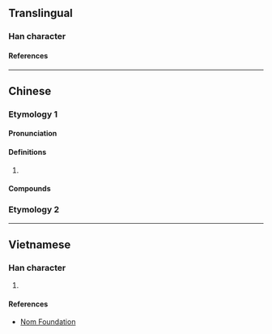 {{also|旭}}
{{character info}}
==Translingual==

===Han character===
{{Han char|rn=72|rad=日|as=02|sn=6|four=47602|canj=KNA,XKNA|ids=⿱九日}}

====References====
{{Han ref|kx=0490.010|dkj=13748|dj=0851.020|hdz=21485.050|uh=65EE}}

----

==Chinese==

===Etymology 1===
{{zh-forms}}

====Pronunciation====
{{zh-pron
|m=gā
|c=go1,ka1
|c_note=ka1 - vernacular, only in {{zh-l|山旮旯}}
|cat=
}}

====Definitions====
{{zh-hanzi}}

# {{zh-only|旮旯}}

====Compounds====
{{zh-der|旮旯|山旮旯}}

===Etymology 2===
{{zh-see|旭|v}}

----

==Vietnamese==

===Han character===
{{vi-readings|rs=日02|reading=ca}}

# {{rfdef|vi|sort=日02}}

====References====
* [http://nomfoundation.org/common/nom_details.php?codepoint=65ee Nom Foundation]